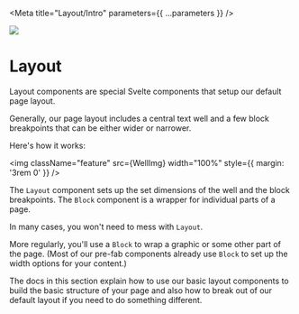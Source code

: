 

<Meta title="Layout/Intro" parameters={{ ...parameters }} />

![](https://graphics.thomsonreuters.com/style-assets/images/logos/reuters-graphics-logo/svg/graphics-logo-color-dark.svg)

# Layout

Layout components are special Svelte components that setup our default page layout.

Generally, our page layout includes a central text well and a few block breakpoints that can be either wider or narrower.

Here's how it works:

<img
  className="feature"
  src={WellImg}
  width="100%"
  style={{ margin: '3rem 0' }}
/>

The `Layout` component sets up the set dimensions of the well and the block breakpoints. The `Block` component is a wrapper for individual parts of a page.

In many cases, you won't need to mess with `Layout`.

More regularly, you'll use a `Block` to wrap a graphic or some other part of the page. (Most of our pre-fab components already use `Block` to set up the width options for your content.)

The docs in this section explain how to use our basic layout components to build the basic structure of your page and also how to break out of our default layout if you need to do something different.
